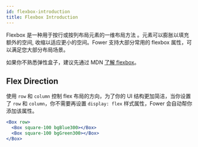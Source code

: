 ```yaml
---
id: flexbox-introduction
title: Flexbox Introduction
---
```


Flexbox 是一种用于按行或按列布局元素的一维布局方法 。元素可以膨胀以填充额外的空间, 收缩以适应更小的空间。Fower 支持大部分常用的 flexbox 属性，可以满足您大部分布局场景。

如果你不熟悉弹性盒子，建议先通过 MDN [了解 flexbox](https://developer.mozilla.org/zh-CN/docs/Learn/CSS/CSS_layout/Flexbox)。

## Flex Direction

使用 `row` 和 `column` 控制 flex 布局的方向，为了你的 UI 结构更加简洁，当你设置了 `row` 和 `column`，你不需要再设置 `display: flex` 样式属性，Fower 会自动帮你添加该属性。

```jsx live
<Box row>
  <Box square-100 bgBlue300></Box>
  <Box square-100 bgGreen300></Box>
</Box>
```

